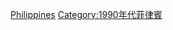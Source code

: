 {{Portal|菲律賓}}
{{Year category}}
{{Year by category
|m=1
|c=9
|d=9
|y=7
|cat=菲律賓
|sortkey=Philippines
|parent=20世纪各年菲律宾
|subcat=1997年各國
}}

[[Category:1997年東南亞|Philippines]]
[[Category:1990年代菲律賓|Category:1990年代菲律賓]]